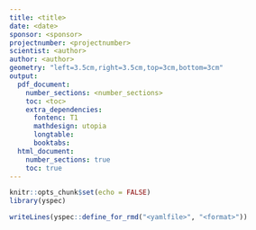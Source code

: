 ```yaml
---
title: <title>
date: <date>
sponsor: <sponsor>
projectnumber: <projectnumber>
scientist: <author>
author: <author>
geometry: "left=3.5cm,right=3.5cm,top=3cm,bottom=3cm"
output:
  pdf_document:
    number_sections: <number_sections>
    toc: <toc>
    extra_dependencies:
      fontenc: T1
      mathdesign: utopia
      longtable:
      booktabs:
  html_document:
    number_sections: true
    toc: true
---
```


```r
knitr::opts_chunk$set(echo = FALSE)
library(yspec)
```


```r
writeLines(yspec::define_for_rmd("<yamlfile>", "<format>"))
```

